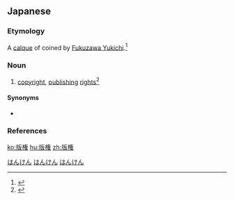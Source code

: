 {{also|版權}}
==Japanese==
{{ja-kanjitab|はん|けん|yomi=on}}

===Etymology===
A [[calque]] of {{etyl|en|ja|sort=はんけん}} {{m|en|copyright}} coined by [[:w:Fukuzawa Yukichi|Fukuzawa Yukichi]].<ref>{{R:Kojien}}</ref>

===Noun===
{{ja-noun|はんけん|kyu=版權}}

# [[copyright]], [[publish]]ing [[right]]s<ref>{{R:Shogakukan}}</ref>

====Synonyms====
* {{ja-r|著作権|ちょさくけん}}

===References===
<references/>

[[Category:ja:Copyright|はんけん]]
[[Category:ja:Law|はんけん]]
[[Category:ja:Business|はんけん]]

[[ko:版権]]
[[hu:版権]]
[[zh:版権]]